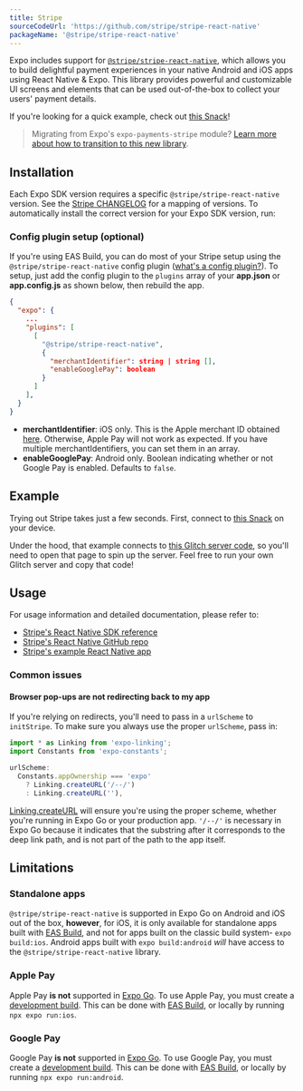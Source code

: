 ```yaml
---
title: Stripe
sourceCodeUrl: 'https://github.com/stripe/stripe-react-native'
packageName: '@stripe/stripe-react-native'
---
```



Expo includes support for [`@stripe/stripe-react-native`](https://github.com/stripe/stripe-react-native), which allows you to build delightful payment experiences in your native Android and iOS apps using React Native & Expo. This library provides powerful and customizable UI screens and elements that can be used out-of-the-box to collect your users' payment details.

If you're looking for a quick example, check out [this Snack](https://snack.expo.dev/@charliecruzan/stripe-react-native-example?platform=mydevice)!

> Migrating from Expo's `expo-payments-stripe` module? [Learn more about how to transition to this new library](https://github.com/expo/fyi/blob/master/payments-migration-guide.md#how-to-migrate-from-expo-payments-stripe-to-the-new-stripestripe-react-native-library).

<PlatformsSection android emulator ios simulator />

## Installation

Each Expo SDK version requires a specific `@stripe/stripe-react-native` version. See the [Stripe CHANGELOG](https://github.com/stripe/stripe-react-native/blob/master/CHANGELOG.md) for a mapping of versions. To automatically install the correct version for your Expo SDK version, run:

<APIInstallSection href="https://github.com/stripe/stripe-react-native" />

### Config plugin setup (optional)

If you're using EAS Build, you can do most of your Stripe setup using the `@stripe/stripe-react-native` config plugin ([what's a config plugin?](/guides/config-plugins.md)). To setup, just add the config plugin to the `plugins` array of your **app.json** or **app.config.js** as shown below, then rebuild the app.

```json
{
  "expo": {
    ...
    "plugins": [
      [
        "@stripe/stripe-react-native",
        {
          "merchantIdentifier": string | string [],
          "enableGooglePay": boolean
        }
      ]
    ],
  }
}
```

- **merchantIdentifier**: iOS only. This is the Apple merchant ID obtained [here](https://stripe.com/docs/apple-pay?platform=react-native). Otherwise, Apple Pay will not work as expected. If you have multiple merchantIdentifiers, you can set them in an array.
- **enableGooglePay**: Android only. Boolean indicating whether or not Google Pay is enabled. Defaults to `false`.

## Example

Trying out Stripe takes just a few seconds. First, connect to [this Snack](https://snack.expo.dev/@charliecruzan/stripe-react-native-example?platform=mydevice) on your device.

Under the hood, that example connects to [this Glitch server code](https://glitch.com/edit/#!/expo-stripe-server-example), so you'll need to open that page to spin up the server. Feel free to run your own Glitch server and copy that code!

## Usage

For usage information and detailed documentation, please refer to:

- [Stripe's React Native SDK reference](https://stripe.dev/stripe-react-native/api-reference/index.html)
- [Stripe's React Native GitHub repo](https://github.com/stripe/stripe-react-native)
- [Stripe's example React Native app](https://github.com/stripe/stripe-react-native/tree/master/example)

### Common issues

#### Browser pop-ups are not redirecting back to my app

If you're relying on redirects, you'll need to pass in a `urlScheme` to `initStripe`. To make sure you always use the proper `urlScheme`, pass in:

```js
import * as Linking from 'expo-linking';
import Constants from 'expo-constants';

urlScheme:
  Constants.appOwnership === 'expo'
    ? Linking.createURL('/--/')
    : Linking.createURL(''),
```

[Linking.createURL](/versions/latest/sdk/linking.md#linkingcreateurlpath-options) will ensure you're using the proper scheme, whether you're running in Expo Go or your production app. `'/--/'` is necessary in Expo Go because it indicates that the substring after it corresponds to the deep link path, and is not part of the path to the app itself.

## Limitations

### Standalone apps

`@stripe/stripe-react-native` is supported in Expo Go on Android and iOS out of the box, **however**, for iOS, it is only available for standalone apps built with [EAS Build][eas-build], and not for apps built on the classic build system- `expo build:ios`. Android apps built with `expo build:android` _will_ have access to the `@stripe/stripe-react-native` library.

### Apple Pay

Apple Pay **is not** supported in [Expo Go][expo-go]. To use Apple Pay, you must create a [development build][dev-build]. This can be done with [EAS Build][eas-build], or locally by running `npx expo run:ios`.

### Google Pay

Google Pay **is not** supported in [Expo Go][expo-go]. To use Google Pay, you must create a [development build][dev-build]. This can be done with [EAS Build][eas-build], or locally by running `npx expo run:android`.

[eas-build]: /build/introduction
[expo-go]: https://expo.dev/expo-go
[dev-build]: /development/getting-started.md#creating-and-installing-your-first-development-build
